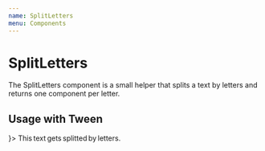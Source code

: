 ```yaml
---
name: SplitLetters
menu: Components
---
```



# SplitLetters

The SplitLetters component is a small helper that splits a text by letters and returns one component per letter.


## Usage with Tween

<Playground>
  <Controls playState={PlayState.stop}>
    <Tween from={{ x: '200px' }} stagger={0.1}>
      <SplitLetters wrapper={<div style={{ display: 'inline-block', fontSize: '40px' }} />}>
        This text gets splitted by letters.
      </SplitLetters>
    </Tween>
  </Controls>
</Playground>


